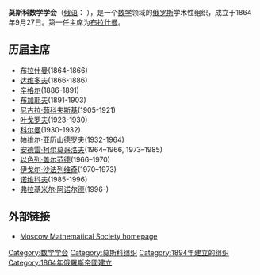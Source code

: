 '''莫斯科数学学会'''（[[俄语|俄语]]：{{lang|ru|Московское математическое общество}} ），是一个[[数学|数学]]领域的[[俄罗斯|俄罗斯]]学术性组织，成立于1864年9月27日。第一任主席为[[布拉什曼|布拉什曼]]。

== 历届主席 ==
* [[布拉什曼|布拉什曼]](1864-1866)
* [[达维多夫|达维多夫]](1866-1886)
* [[辛格尔|辛格尔]](1886-1891)
* [[布加耶夫|布加耶夫]](1891-1903)
* [[尼古拉·茹科夫斯基|尼古拉·茹科夫斯基]](1905-1921)
* [[叶戈罗夫|叶戈罗夫]](1923-1930)
* [[科尔曼|科尔曼]](1930-1932)
* [[帕维尔·亚历山德罗夫|帕维尔·亚历山德罗夫]](1932-1964)
* [[安德雷·柯尔莫哥洛夫|安德雷·柯尔莫哥洛夫]](1964–1966, 1973–1985)
* [[以色列·盖尔范德|以色列·盖尔范德]](1966–1970)
* [[伊戈尔·沙法列维奇|伊戈尔·沙法列维奇]](1970–1973)
* [[诺维科夫|诺维科夫]](1985-1996)
* [[弗拉基米尔·阿诺尔德|弗拉基米尔·阿诺尔德]](1996-)

== 外部链接 ==
* [http://mms.math-net.ru Moscow Mathematical Society homepage] {{Wayback|url=http://mms.math-net.ru/ |date=20131019155336 }}

{{数学小作品}}
{{欧洲数学学会}}

{{Authority control}}
[[Category:数学学会|Category:数学学会]]
[[Category:莫斯科组织|Category:莫斯科组织]]
[[Category:1894年建立的组织|Category:1894年建立的组织]]
[[Category:1864年俄羅斯帝國建立|Category:1864年俄羅斯帝國建立]]